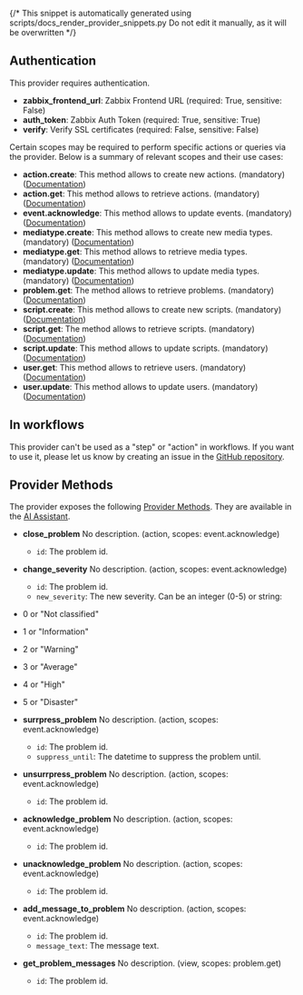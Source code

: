 {/* This snippet is automatically generated using scripts/docs_render_provider_snippets.py
Do not edit it manually, as it will be overwritten */}

## Authentication
This provider requires authentication.
- **zabbix_frontend_url**: Zabbix Frontend URL (required: True, sensitive: False)
- **auth_token**: Zabbix Auth Token (required: True, sensitive: True)
- **verify**: Verify SSL certificates (required: False, sensitive: False)

Certain scopes may be required to perform specific actions or queries via the provider. Below is a summary of relevant scopes and their use cases:
- **action.create**: This method allows to create new actions. (mandatory) ([Documentation](https://www.zabbix.com/documentation/current/en/manual/api/reference/action/create))
- **action.get**: This method allows to retrieve actions. (mandatory) ([Documentation](https://www.zabbix.com/documentation/current/en/manual/api/reference/action/get))
- **event.acknowledge**: This method allows to update events. (mandatory) ([Documentation](https://www.zabbix.com/documentation/current/en/manual/api/reference/event/acknowledge))
- **mediatype.create**: This method allows to create new media types. (mandatory) ([Documentation](https://www.zabbix.com/documentation/current/en/manual/api/reference/mediatype/create))
- **mediatype.get**: This method allows to retrieve media types. (mandatory) ([Documentation](https://www.zabbix.com/documentation/current/en/manual/api/reference/mediatype/get))
- **mediatype.update**: This method allows to update media types. (mandatory) ([Documentation](https://www.zabbix.com/documentation/current/en/manual/api/reference/mediatype/update))
- **problem.get**: The method allows to retrieve problems. (mandatory) ([Documentation](https://www.zabbix.com/documentation/current/en/manual/api/reference/problem/get))
- **script.create**: This method allows to create new scripts. (mandatory) ([Documentation](https://www.zabbix.com/documentation/current/en/manual/api/reference/script/create))
- **script.get**: The method allows to retrieve scripts. (mandatory) ([Documentation](https://www.zabbix.com/documentation/current/en/manual/api/reference/script/get))
- **script.update**: This method allows to update scripts. (mandatory) ([Documentation](https://www.zabbix.com/documentation/current/en/manual/api/reference/script/update))
- **user.get**: This method allows to retrieve users. (mandatory) ([Documentation](https://www.zabbix.com/documentation/current/en/manual/api/reference/user/get))
- **user.update**: This method allows to update users. (mandatory) ([Documentation](https://www.zabbix.com/documentation/current/en/manual/api/reference/user/update))



## In workflows

This provider can't be used as a "step" or "action" in workflows. If you want to use it, please let us know by creating an issue in the [GitHub repository](https://github.com/keephq/keep/issues).




## Provider Methods
The provider exposes the following [Provider Methods](/providers/provider-methods#via-ai-assistant). They are available in the [AI Assistant](/overview/ai-incident-assistant).

- **close_problem** No description. (action, scopes: event.acknowledge)

    - `id`: The problem id.
- **change_severity** No description. (action, scopes: event.acknowledge)

    - `id`: The problem id.
    - `new_severity`: The new severity. Can be an integer (0-5) or string:
- 0 or "Not classified"
- 1 or "Information"
- 2 or "Warning"
- 3 or "Average"
- 4 or "High"
- 5 or "Disaster"
- **surrpress_problem** No description. (action, scopes: event.acknowledge)

    - `id`: The problem id.
    - `suppress_until`: The datetime to suppress the problem until.
- **unsurrpress_problem** No description. (action, scopes: event.acknowledge)

    - `id`: The problem id.
- **acknowledge_problem** No description. (action, scopes: event.acknowledge)

    - `id`: The problem id.
- **unacknowledge_problem** No description. (action, scopes: event.acknowledge)

    - `id`: The problem id.
- **add_message_to_problem** No description. (action, scopes: event.acknowledge)

    - `id`: The problem id.
    - `message_text`: The message text.
- **get_problem_messages** No description. (view, scopes: problem.get)

    - `id`: The problem id.
